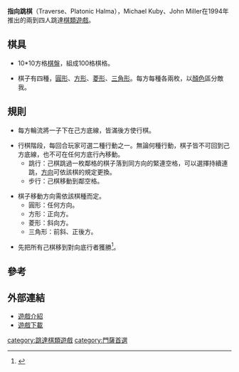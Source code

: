 '''指向跳棋'''（Traverse、Platonic Halma），Michael Kuby、John Miller在1994年推出的兩到四人跳達[[棋類遊戲|棋類遊戲]]。

==棋具==

*10*10方格[[棋盤|棋盤]]，組成100格棋格。

*棋子有四種，[[圓形|圓形]]、[[方形|方形]]、[[菱形|菱形]]、[[三角形|三角形]]。每方每種各兩枚，以[[顏色|顏色]]區分敵我。

==規則==

*每方輪流將一子下在己方底線，皆滿後方使行棋。

*行棋階段，每回合玩家可選二種行動之一。無論何種行動，棋子皆不可回到己方底線，也不可在任何方底行內移動。
**跳行：己棋跳過一枚鄰格的棋子落到同方向的緊連空格，可以選擇持續連跳，[[方向|方向]]可依該棋的規定更換。
**步行：己棋移動到鄰空格。

*棋子移動方向需依該棋種而定。
**圓形：任何方向。
**方形：正向方。
**菱形：斜向方。
**三角形：前斜、正後方。

*先把所有己棋移到對向底行者獲勝<ref>{{Cite web |url=http://boardgamegeek.com/file/download/7epd61us2/TraverseRules.doc |title=Traverse Rules |access-date=2011-05-15 |archive-date=2018-12-12 |archive-url=https://web.archive.org/web/20181212183228/https://boardgamegeek.com/file/download/7epd61us2/TraverseRules.doc |dead-url=no }}</ref>。

==參考==
<div class="references-small">
<references/>
</div>

==外部連結==

*[https://web.archive.org/web/20110410083719/http://hem.passagen.se/melki9/platonichalma.htm 遊戲介紹]
*[http://hem.passagen.se/melki9/PlatonicHalma.zip 遊戲下載]{{Dead link|date=2019年12月 |bot=InternetArchiveBot |fix-attempted=yes }}


[[category:跳達棋類遊戲|category:跳達棋類遊戲]]
[[category:門薩首選|category:門薩首選]]